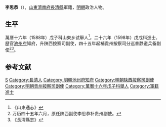 '''李思恭'''（{{bd|？||？|catIdx=}}），[[山東|山東]][[濟南府|濟南府]][[長清縣|長清縣]]軍籍，[[明朝|明朝]]政治人物。

== 生平 ==
萬曆十六年（1588年）戊子科山東乡试舉人<ref>《山東通志》</ref>，二十六年（1598年）戊戌科進士，歴官[[池州府|池州府]]知府，升陕西按察司副使，四十五年起補貴州按察司分巡普静道兵备副使<ref>万历四十五年六月，原任陕西副使李思恭补贵州副使。</ref><ref>《長清縣志》</ref>。

==参考文献==
{{reflist}}

{{萬曆二十六年戊戌科殿試金榜}}
{{DEFAULTSORT:}}
[[Category:李姓|S]]
[[Category:長清人|Category:長清人]]
[[Category:明朝池州府知府|Category:明朝池州府知府]]
[[Category:明朝陕西按察司副使|Category:明朝陕西按察司副使]]
[[Category:明朝贵州按察司副使|Category:明朝贵州按察司副使]]
[[Category:萬曆十六年戊子科舉人|Category:萬曆十六年戊子科舉人]]
[[Category:軍籍進士|Category:軍籍進士]]
